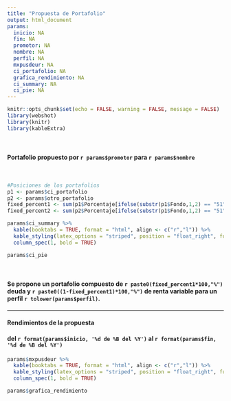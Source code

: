 ```yaml
---
title: "Propuesta de Portafolio"
output: html_document
params:
  inicio: NA
  fin: NA
  promotor: NA
  nombre: NA
  perfil: NA
  mxpusdeur: NA
  ci_portafolio: NA
  grafica_rendimiento: NA
  ci_summary: NA
  ci_pie: NA
---
```


```r

knitr::opts_chunk$set(echo = FALSE, warning = FALSE, message = FALSE)
library(webshot)
library(knitr)
library(kableExtra)

```

<br>

#### Portafolio propuesto por **`r params$promotor`** para **`r params$nombre`**

<br>

```r
#Posiciones de los portafolios
p1 <- params$ci_portafolio
p2 <- params$otro_portafolio
fixed_percent1 <- sum(p1$Porcentaje[ifelse(substr(p1$Fondo,1,2) == "51", TRUE, FALSE)])
fixed_percent2 <- sum(p2$Porcentaje[ifelse(substr(p1$Fondo,1,2) == "51", TRUE, FALSE)])

params$ci_summary %>%
  kable(booktabs = TRUE, format = "html", align <- c("r","l")) %>%
  kable_styling(latex_options = "striped", position = "float_right", full_width = FALSE, font_size = 15) %>%
  column_spec(1, bold = TRUE)

params$ci_pie

```

<br>

#### Se propone un portafolio compuesto de `r paste0(fixed_percent1*100,"%")` **deuda** y `r paste0((1-fixed_percent1)*100,"%")` de **renta variable** para un perfil **`r tolower(params$perfil)`**.

---

#### Rendimientos de la propuesta

#### del `r format(params$inicio, '%d de %B del %Y')` al `r format(params$fin, '%d de %B del %Y')`


```r

params$mxpusdeur %>%
  kable(booktabs = TRUE, format = "html", align <- c("r","l")) %>%
  kable_styling(latex_options = "striped", position = "float_right", full_width = FALSE, font_size = 12) %>%
  column_spec(1, bold = TRUE)

params$grafica_rendimiento

```
